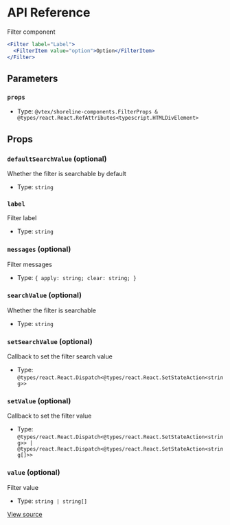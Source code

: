# API Reference

Filter component

```jsx
<Filter label="Label">
  <FilterItem value="option">Option</FilterItem>
</Filter>
```

## Parameters

### `props`

- Type: `@vtex/shoreline-components.FilterProps & @types/react.React.RefAttributes<typescript.HTMLDivElement>`

## Props

### `defaultSearchValue` (optional)

Whether the filter is searchable by default

- Type: `string`

### `label`

Filter label

- Type: `string`

### `messages` (optional)

Filter messages

- Type: `{ apply: string; clear: string; }`

### `searchValue` (optional)

Whether the filter is searchable

- Type: `string`

### `setSearchValue` (optional)

Callback to set the filter search value

- Type: `@types/react.React.Dispatch<@types/react.React.SetStateAction<string>>`

### `setValue` (optional)

Callback to set the filter value

- Type: `@types/react.React.Dispatch<@types/react.React.SetStateAction<string>> | @types/react.React.Dispatch<@types/react.React.SetStateAction<string[]>>`

### `value` (optional)

Filter value

- Type: `string | string[]`

[View source](https://github.com/vtex/shoreline/blob/0a5cb1b9f/packages/components/src/filter/filter.tsx#L17)
